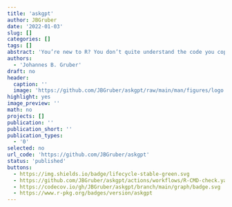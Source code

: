 ```yaml
---
title: 'askgpt'
author: JBGruber
date: '2022-01-03'
slug: []
categories: []
tags: []
abstract: 'You’re new to R? You don’t quite understand the code you copied from that tutorial? You get error messages that make no sense to you? Don’t worry, just *askgpt*!'
authors:
  - 'Johannes B. Gruber'
draft: no
header:
  caption: ''
  image: 'https://github.com/JBGruber/askgpt/raw/main/man/figures/logo.png'
highlight: yes
image_preview: ''
math: no
projects: []
publication: ''
publication_short: ''
publication_types:
  - '0'
selected: no
url_code: 'https://github.com/JBGruber/askgpt'
status: 'published'
buttons:
  - https://img.shields.io/badge/lifecycle-stable-green.svg
  - https://github.com/JBGruber/askgpt/actions/workflows/R-CMD-check.yaml/badge.svg
  - https://codecov.io/gh/JBGruber/askgpt/branch/main/graph/badge.svg
  - https://www.r-pkg.org/badges/version/askgpt
---
```


